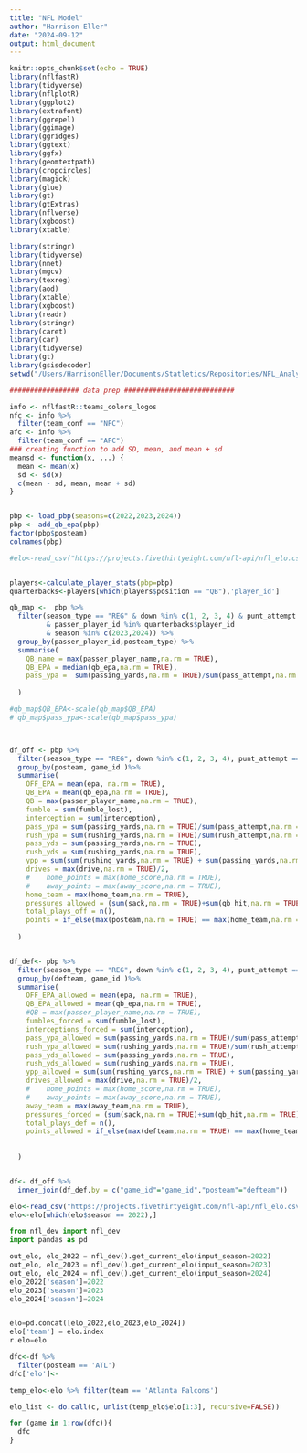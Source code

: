 ```yaml
---
title: "NFL Model"
author: "Harrison Eller"
date: "2024-09-12"
output: html_document
---
```


```r
knitr::opts_chunk$set(echo = TRUE)
library(nflfastR)
library(tidyverse)
library(nflplotR)
library(ggplot2)
library(extrafont)
library(ggrepel)
library(ggimage)
library(ggridges)
library(ggtext)
library(ggfx)
library(geomtextpath)
library(cropcircles)
library(magick)
library(glue)
library(gt)
library(gtExtras)
library(nflverse)
library(xgboost)
library(xtable)

library(stringr)
library(tidyverse)
library(nnet)
library(mgcv)
library(texreg)
library(aod)
library(xtable)
library(xgboost)
library(readr)
library(stringr)
library(caret)
library(car)
library(tidyverse)
library(gt)
library(gsisdecoder)
setwd("/Users/HarrisonEller/Documents/Statletics/Repositories/NFL_Analytics")
```


```r

################# data prep ###########################

info <- nflfastR::teams_colors_logos
nfc <- info %>%
  filter(team_conf == "NFC")
afc <- info %>%
  filter(team_conf == "AFC")
### creating function to add SD, mean, and mean + sd
meansd <- function(x, ...) {
  mean <- mean(x)
  sd <- sd(x)
  c(mean - sd, mean, mean + sd)
}


pbp <- load_pbp(seasons=c(2022,2023,2024))
pbp <- add_qb_epa(pbp)
factor(pbp$posteam)
colnames(pbp)

#elo<-read_csv("https://projects.fivethirtyeight.com/nfl-api/nfl_elo.csv")


players<-calculate_player_stats(pbp=pbp)
quarterbacks<-players[which(players$position == "QB"),'player_id']

qb_map <-  pbp %>%
  filter(season_type == "REG" & down %in% c(1, 2, 3, 4) & punt_attempt == 0 
         & passer_player_id %in% quarterbacks$player_id 
         & season %in% c(2023,2024)) %>%
  group_by(passer_player_id,posteam_type) %>% 
  summarise(
    QB_name = max(passer_player_name,na.rm = TRUE),
    QB_EPA = median(qb_epa,na.rm = TRUE),
    pass_ypa =  sum(passing_yards,na.rm = TRUE)/sum(pass_attempt,na.rm = TRUE)
    
  )

#qb_map$QB_EPA<-scale(qb_map$QB_EPA)
# qb_map$pass_ypa<-scale(qb_map$pass_ypa)



df_off <- pbp %>%
  filter(season_type == "REG", down %in% c(1, 2, 3, 4), punt_attempt == 0) %>%
  group_by(posteam, game_id )%>%
  summarise(
    OFF_EPA = mean(epa, na.rm = TRUE),
    QB_EPA = mean(qb_epa,na.rm = TRUE),
    QB = max(passer_player_name,na.rm = TRUE),
    fumble = sum(fumble_lost),
    interception = sum(interception),
    pass_ypa = sum(passing_yards,na.rm = TRUE)/sum(pass_attempt,na.rm = TRUE),
    rush_ypa = sum(rushing_yards,na.rm = TRUE)/sum(rush_attempt,na.rm = TRUE),
    pass_yds = sum(passing_yards,na.rm = TRUE),
    rush_yds = sum(rushing_yards,na.rm = TRUE),
    ypp = sum(sum(rushing_yards,na.rm = TRUE) + sum(passing_yards,na.rm = TRUE))/n(),
    drives = max(drive,na.rm = TRUE)/2,
    #    home_points = max(home_score,na.rm = TRUE),
    #    away_points = max(away_score,na.rm = TRUE),
    home_team = max(home_team,na.rm = TRUE),
    pressures_allowed = (sum(sack,na.rm = TRUE)+sum(qb_hit,na.rm = TRUE) ), 
    total_plays_off = n(),
    points = if_else(max(posteam,na.rm = TRUE) == max(home_team,na.rm = TRUE), max(home_score,na.rm = TRUE),max(away_score,na.rm = TRUE))
    
  )


df_def<- pbp %>%
  filter(season_type == "REG", down %in% c(1, 2, 3, 4), punt_attempt == 0) %>%
  group_by(defteam, game_id )%>%
  summarise(
    OFF_EPA_allowed = mean(epa, na.rm = TRUE),
    QB_EPA_allowed = mean(qb_epa,na.rm = TRUE),
    #QB = max(passer_player_name,na.rm = TRUE),
    fumbles_forced = sum(fumble_lost),
    interceptions_forced = sum(interception),
    pass_ypa_allowed = sum(passing_yards,na.rm = TRUE)/sum(pass_attempt,na.rm = TRUE),
    rush_ypa_allowed = sum(rushing_yards,na.rm = TRUE)/sum(rush_attempt,na.rm = TRUE),
    pass_yds_allowed = sum(passing_yards,na.rm = TRUE),
    rush_yds_allowed = sum(rushing_yards,na.rm = TRUE),
    ypp_allowed = sum(sum(rushing_yards,na.rm = TRUE) + sum(passing_yards,na.rm = TRUE))/n(),
    drives_allowed = max(drive,na.rm = TRUE)/2,
    #    home_points = max(home_score,na.rm = TRUE),
    #    away_points = max(away_score,na.rm = TRUE),
    away_team = max(away_team,na.rm = TRUE),
    pressures_forced = (sum(sack,na.rm = TRUE)+sum(qb_hit,na.rm = TRUE) ), 
    total_plays_def = n(),
    points_allowed = if_else(max(defteam,na.rm = TRUE) == max(home_team,na.rm = TRUE), max(away_score,na.rm = TRUE),max(home_score,na.rm = TRUE))
    
    
  )


df<- df_off %>% 
  inner_join(df_def,by = c("game_id"="game_id","posteam"="defteam"))
```

```r
elo<-read_csv("https://projects.fivethirtyeight.com/nfl-api/nfl_elo.csv")
elo<-elo[which(elo$season == 2022),]
```


```python
from nfl_dev import nfl_dev
import pandas as pd

out_elo, elo_2022 = nfl_dev().get_current_elo(input_season=2022)
out_elo, elo_2023 = nfl_dev().get_current_elo(input_season=2023)
out_elo, elo_2024 = nfl_dev().get_current_elo(input_season=2024)
elo_2022['season']=2022
elo_2023['season']=2023
elo_2024['season']=2024


elo=pd.concat([elo_2022,elo_2023,elo_2024])
elo['team'] = elo.index
r.elo=elo
```


```r
dfc<-df %>% 
  filter(posteam == 'ATL')
dfc['elo']<-

temp_elo<-elo %>% filter(team == 'Atlanta Falcons')

elo_list <- do.call(c, unlist(temp_elo$elo[1:3], recursive=FALSE)) 

for (game in 1:row(dfc)){
  dfc
}
```


```r

```

